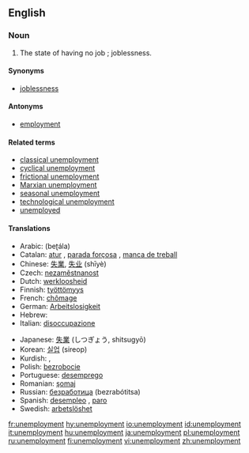 ==English==

===Noun===
{{en-noun|-}}

# The state of having no job<!--pertinent?, which may cause late [[filial life]]-->; joblessness.

====Synonyms====
*[[joblessness]]

====Antonyms====
*[[employment]]

====Related terms====
*[[classical unemployment]]
*[[cyclical unemployment]]
*[[frictional unemployment]]
*[[Marxian unemployment]]
*[[seasonal unemployment]]
*[[technological unemployment]]
*[[unemployed]]

====Translations====
{{top|joblessness}}
*Arabic: {{ARchar|[[بطالة]]}} (beʈála)
*Catalan: [[atur]] {{m}}, [[parada forçosa]] {{f}}, [[manca de treball]] {{f}}
*Chinese: [[失業]], [[失业]] (shīyè)
*Czech: [[nezaměstnanost]] {{n}}
*Dutch: [[werkloosheid]] {{f}}
*Finnish: [[työttömyys]]
*French: [[chômage]] {{m}}
*German: [[Arbeitslosigkeit]] {{f}}
*Hebrew: {{he-translation|אבטלה|av"talah}} {{f}}
*Italian: [[disoccupazione]] {{f}}
{{mid}}
*Japanese: [[失業]] (しつぎょう, shitsugyō)
*Korean: [[실업]] (sireop)
*Kurdish: {{KUchar|[[بێ ئیشی]]}}, {{KUchar|[[بێکاری]]}}
*Polish: [[bezrobocie]] {{n}}
*Portuguese: [[desemprego]] {{m}}
*Romanian: [[şomaj]] {{n}}
*Russian: [[безработица]] (bezrabótitsa) {{f}}
*Spanish: [[desempleo]] {{m}}, [[paro]] {{m}} {{italbrac|Spain}}
*Swedish: [[arbetslöshet]]
{{bottom}}

[[fr:unemployment]]
[[hy:unemployment]]
[[io:unemployment]]
[[id:unemployment]]
[[it:unemployment]]
[[hu:unemployment]]
[[ja:unemployment]]
[[pl:unemployment]]
[[ru:unemployment]]
[[fi:unemployment]]
[[vi:unemployment]]
[[zh:unemployment]]